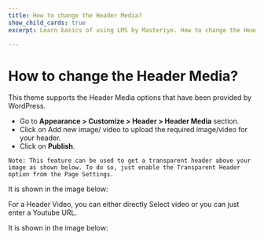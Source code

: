 ---
title: How to change the Header Media?
show_child_cards: true
excerpt: Learn basics of using LMS by Masteriyo. How to change the Header Media.

---

# How to change the Header Media?

This theme supports the Header Media options that have been provided by WordPress.

- Go to **Appearance > Customize > Header > Header Media** section.
- Click on Add new image/ video to upload the required image/video for your header.
- Click on **Publish**.

```
Note: This feature can be used to get a transparent header above your image as shown below. To do so, just enable the Transparent Header option from the Page Settings.
```

It is shown in the image below:


For a Header Video, you can either directly Select video or you can just enter a Youtube URL.

It is shown in the image below:

